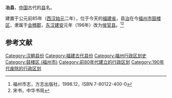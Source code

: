 '''冶县'''，[[中国|中国]]古代的[[县|县]]名。

建置于公元前85年（[[西汉|西汉]][[始元_(西汉)|始元]]二年），位于今天的[[福建省|福建省]]，县[[治所|治]]在今[[福州市|福州市]][[鼓楼区_(福州市)|鼓楼区]]，隶属于[[会稽郡|会稽郡]]，[[东汉|东汉]][[建安_(东汉)|建安]]元年（196年）改为[[侯官县|侯官县]]。<ref name="福州市志">福州市志，方志出版社，1998.12，ISBN 7-80122-400-0</ref><ref name="宋书">宋书，中华书局</ref>
==参考文献==
<references/>

{{汉朝行政区划小作品}}
[[Category:汉朝县份|Category:汉朝县份]]
[[Category:福建古代县份|Category:福建古代县份]]
[[Category:福州行政区划史|Category:福州行政区划史]]
[[Category:鼓楼区_(福州市)|Category:鼓楼区 (福州市)]]
[[Category:前80年代建立的行政区划|Category:前80年代建立的行政区划]]
[[Category:190年代废除的行政区划|Category:190年代废除的行政区划]]